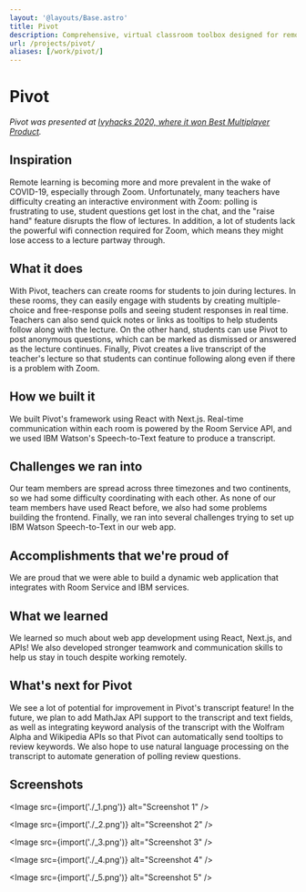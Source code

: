 ```yaml
---
layout: '@layouts/Base.astro'
title: Pivot
description: Comprehensive, virtual classroom toolbox designed for remote education. Including live Q&A, polling, and quizzing features.
url: /projects/pivot/
aliases: [/work/pivot/]
---
```



# Pivot

<YouTube id="9bxkNTe0DMw" />

_Pivot was presented at [Ivyhacks 2020, where it won Best Multiplayer Product](https://devpost.com/software/pivot-9ytkdq)._

## Inspiration

Remote learning is becoming more and more prevalent in the wake of COVID-19, especially through Zoom. Unfortunately, many teachers have difficulty creating an interactive environment with Zoom: polling is frustrating to use, student questions get lost in the chat, and the "raise hand" feature disrupts the flow of lectures. In addition, a lot of students lack the powerful wifi connection required for Zoom, which means they might lose access to a lecture partway through.

## What it does

With Pivot, teachers can create rooms for students to join during lectures. In these rooms, they can easily engage with students by creating multiple-choice and free-response polls and seeing student responses in real time. Teachers can also send quick notes or links as tooltips to help students follow along with the lecture. On the other hand, students can use Pivot to post anonymous questions, which can be marked as dismissed or answered as the lecture continues. Finally, Pivot creates a live transcript of the teacher's lecture so that students can continue following along even if there is a problem with Zoom.

## How we built it

We built Pivot's framework using React with Next.js. Real-time communication within each room is powered by the Room Service API, and we used IBM Watson's Speech-to-Text feature to produce a transcript.

## Challenges we ran into

Our team members are spread across three timezones and two continents, so we had some difficulty coordinating with each other. As none of our team members have used React before, we also had some problems building the frontend. Finally, we ran into several challenges trying to set up IBM Watson Speech-to-Text in our web app.

## Accomplishments that we're proud of

We are proud that we were able to build a dynamic web application that integrates with Room Service and IBM services.

## What we learned

We learned so much about web app development using React, Next.js, and APIs! We also developed stronger teamwork and communication skills to help us stay in touch despite working remotely.

## What's next for Pivot

We see a lot of potential for improvement in Pivot's transcript feature! In the future, we plan to add MathJax API support to the transcript and text fields, as well as integrating keyword analysis of the transcript with the Wolfram Alpha and Wikipedia APIs so that Pivot can automatically send tooltips to review keywords. We also hope to use natural language processing on the transcript to automate generation of polling review questions.

## Screenshots

<Image src={import('./_1.png')} alt="Screenshot 1" />

<Image src={import('./_2.png')} alt="Screenshot 2" />

<Image src={import('./_3.png')} alt="Screenshot 3" />

<Image src={import('./_4.png')} alt="Screenshot 4" />

<Image src={import('./_5.png')} alt="Screenshot 5" />

